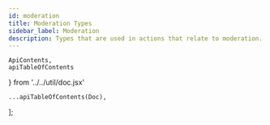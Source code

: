 ```yaml
---
id: moderation
title: Moderation Types
sidebar_label: Moderation
description: Types that are used in actions that relate to moderation.
---
```


    ApiContents,
    apiTableOfContents
} from '../../util/doc.jsx'

    ...apiTableOfContents(Doc),
];

<ApiContents doc={Doc} />